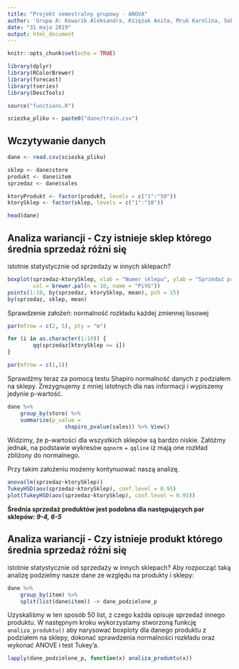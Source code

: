 ```yaml
---
title: "Projekt semestralny grupowy - ANOVA"
author: 'Grupa A: Kowarik Aleksandra, Księżak Anita, Mruk Karolina, Sobór Sandra, Stobiecka Izabela, Szymańska Joanna'
date: "31 maja 2019"
output: html_document
---
```


```r
knitr::opts_chunk$set(echo = TRUE)
```

```r
library(dplyr)
library(RColorBrewer)
library(forecast)
library(tseries)
library(DescTools)

source("functions.R")

sciezka_pliku <- paste0("dane/train.csv")
```

## Wczytywanie danych

```r
dane <- read.csv(sciezka_pliku)

sklep <- dane$store
produkt <- dane$item
sprzedaz <- dane$sales

ktoryProdukt <- factor(produkt, levels = c("1":"50"))
ktorySklep <- factor(sklep, levels = c("1":"10"))

head(dane)
```

## Analiza wariancji - Czy istnieje sklep którego średnia sprzedaż różni się 
istotnie statystycznie od sprzedaży w innych sklepach?

```r
boxplot(sprzedaz~ktorySklep, xlab = "Numer sklepu", ylab = "Sprzedaż produktów",
        col = brewer.pal(n = 10, name = "PiYG"))
points(1:10, by(sprzedaz, ktorySklep, mean), pch = 15)
by(sprzedaz, sklep, mean)

```

Sprawdzenie założeń: normalność rozkładu każdej zmiennej losowej

```r
par(mfrow = c(2, 5), pty = "m")

for (i in as.character(1:10)) {
        qq(sprzedaz[ktorySklep == i])
}

par(mfrow = c(1,1))
```

Sprawdźmy teraz za pomocą testu Shapiro normalność danych z podziałem na sklepy. 
Zrezygnujemy z mniej istotnych dla nas informacji i wypiszemy jedynie p-wartość.

```r
dane %>% 
    group_by(store) %>%
    summarize(p_value = 
                  shapiro_pvalue(sales)) %>% View()
```

Widzimy, że p-wartości dla wszystkich sklepów są bardzo niskie. Załóżmy jednak,
na podstawie wykresów `qqnorm` + `qqline` iż mają one rozkład zbliżony do 
normalnego. 

Przy takim założeniu możemy kontynuować naszą analizę.

```r
anova(lm(sprzedaz~ktorySklep))
TukeyHSD(aov(sprzedaz~ktorySklep), conf.level = 0.95)
plot(TukeyHSD(aov(sprzedaz~ktorySklep), conf.level = 0.95))
```


**Średnia sprzedaż produktów jest podobna dla następujących par sklepów: _9-4, 6-5_ **


## Analiza wariancji - Czy istnieje produkt którego średnia sprzedaż różni się 
istotnie statystycznie od sprzedaży w innych sklepach? Aby rozpocząć taką 
analizę podzielmy nasze dane ze względu na produkty i sklepy:

```r
dane %>%
    group_by(item) %>% 
    split(list(dane$item)) -> dane_podzielone_p
```

Uzyskaliśmy w ten sposób 50 list, z czego każda opisuje sprzedaż innego produktu.
W następnym kroku wykorzystamy stworzoną funkcję `analiza_produktu()` aby narysować 
boxploty dla danego produktu z podziałem na sklepy, dokonać sprawdzenia 
normalności rozkładu oraz wykonać ANOVE i test Tukey'a.

```r
lapply(dane_podzielone_p, function(x) analiza_produktu(x))
```
